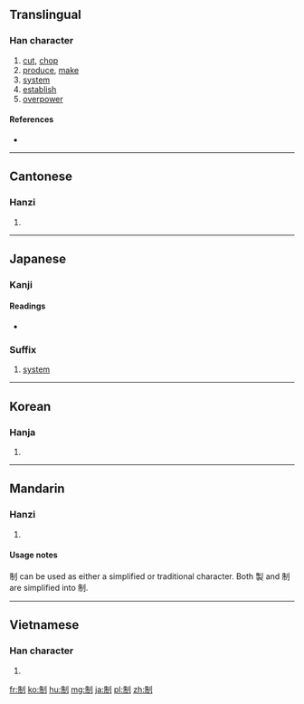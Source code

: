 {{also|製}}
==Translingual==

===Han character===
{{Han char|rn=18|rad=刀|as=06|sn=8|four=2220<sub>0</sub>|canj=竹月中弓 (HBLN)}}

# [[cut]], [[chop]]
# [[produce]], [[make]]
# [[system]]
# [[establish]]
# [[overpower]]

====References====
* {{Han ref|kx=0139.020|dkj=01961|dj=0315.100|hdz=10335.010|uh=5236|ud=21046|bh=A8EE|bd=43246}}

----

==Cantonese==

===Hanzi===
{{yue-hanzi|jyut=|y=jai3|tra=製}}

# {{defn|lang=yue|sort=刀06}}

----

==Japanese==

===Kanji===
{{ja-kanji|grade=5|rs=刀06}}

====Readings====
* {{ja-readings|on=[[せい]] (sei)|kun=[[おさえる]] (osaeru)}}

===Suffix===
{{ja-pos|k|suffix|hira=せい|rom=-sei}} 

# [[system]]
----

==Korean==

===Hanja===
{{ko-hanja|hangeul=제|rv=je|mr=che}}

# {{defn|lang=ko|sort=刀06}}

----

==Mandarin==

===Hanzi===
{{cmn-hanzi|tra=製|pin=[[zhì]] ([[zhi4]])|wg=chih<sup>4</sup>}}

# {{defn|lang=cmn|sort=刀06}}

====Usage notes====
制 can be used as either a simplified or traditional character. Both 製 and 制 are simplified into 制.<!--Need further clarification about how an already-simplified character can be simplified into itself.-->

----

==Vietnamese==

===Han character===
{{vi-hantu|[[chế]], [[chới]], [[chơi]], [[choi]], [[xế]], [[xiết]]|rs=刀06}}

# {{defn|lang=vi|sort=刀06}}

[[fr:制]]
[[ko:制]]
[[hu:制]]
[[mg:制]]
[[ja:制]]
[[pl:制]]
[[zh:制]]